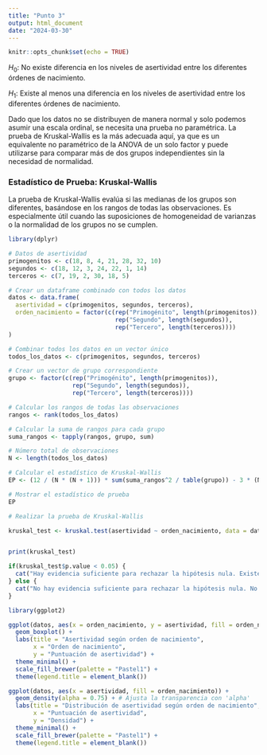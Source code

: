 ---
title: "Punto 3"
output: html_document
date: "2024-03-30"
---

```{r setup, include=FALSE}
knitr::opts_chunk$set(echo = TRUE)
```

$H_0$: No existe diferencia en los niveles de asertividad entre los diferentes órdenes de nacimiento.

$H_1$: Existe al menos una diferencia en los niveles de asertividad entre los diferentes órdenes de nacimiento.

Dado que los datos no se distribuyen de manera normal y solo podemos asumir una escala ordinal, se necesita una prueba no paramétrica. La prueba de Kruskal-Wallis es la más adecuada aquí, ya que es un equivalente no paramétrico de la ANOVA de un solo factor y puede utilizarse para comparar más de dos grupos independientes sin la necesidad de normalidad.

### **Estadístico de Prueba: Kruskal-Wallis**

La prueba de Kruskal-Wallis evalúa si las medianas de los grupos son diferentes, basándose en los rangos de todas las observaciones. Es especialmente útil cuando las suposiciones de homogeneidad de varianzas o la normalidad de los grupos no se cumplen.

```{r}
library(dplyr)

# Datos de asertividad
primogenitos <- c(18, 8, 4, 21, 28, 32, 10)
segundos <- c(18, 12, 3, 24, 22, 1, 14)
terceros <- c(7, 19, 2, 30, 18, 5)

# Crear un dataframe combinado con todos los datos
datos <- data.frame(
  asertividad = c(primogenitos, segundos, terceros),
  orden_nacimiento = factor(c(rep("Primogénito", length(primogenitos)),
                              rep("Segundo", length(segundos)),
                              rep("Tercero", length(terceros))))
)
```

```{r}
# Combinar todos los datos en un vector único
todos_los_datos <- c(primogenitos, segundos, terceros)

# Crear un vector de grupo correspondiente
grupo <- factor(c(rep("Primogénito", length(primogenitos)),
                  rep("Segundo", length(segundos)),
                  rep("Tercero", length(terceros))))

# Calcular los rangos de todas las observaciones
rangos <- rank(todos_los_datos)

# Calcular la suma de rangos para cada grupo
suma_rangos <- tapply(rangos, grupo, sum)

# Número total de observaciones
N <- length(todos_los_datos)

# Calcular el estadístico de Kruskal-Wallis
EP <- (12 / (N * (N + 1))) * sum(suma_rangos^2 / table(grupo)) - 3 * (N + 1)

# Mostrar el estadístico de prueba 
EP

```

```{r}
# Realizar la prueba de Kruskal-Wallis

kruskal_test <- kruskal.test(asertividad ~ orden_nacimiento, data = datos)


print(kruskal_test)

if(kruskal_test$p.value < 0.05) {
  cat("Hay evidencia suficiente para rechazar la hipótesis nula. Existen diferencias significativas en los niveles de asertividad entre los distintos órdenes de nacimiento.\n")
} else {
  cat("No hay evidencia suficiente para rechazar la hipótesis nula. No se observan diferencias significativas en los niveles de asertividad entre los distintos órdenes de nacimiento.\n")
}
```

```{r}

library(ggplot2)

ggplot(datos, aes(x = orden_nacimiento, y = asertividad, fill = orden_nacimiento)) +
  geom_boxplot() +
  labs(title = "Asertividad según orden de nacimiento",
       x = "Orden de nacimiento",
       y = "Puntuación de asertividad") +
  theme_minimal() +
  scale_fill_brewer(palette = "Pastel1") +
  theme(legend.title = element_blank()) 

```

```{r}

ggplot(datos, aes(x = asertividad, fill = orden_nacimiento)) +
  geom_density(alpha = 0.75) + # Ajusta la transparencia con 'alpha'
  labs(title = "Distribución de asertividad según orden de nacimiento",
       x = "Puntuación de asertividad",
       y = "Densidad") +
  theme_minimal() +
  scale_fill_brewer(palette = "Pastel1") + 
  theme(legend.title = element_blank()) 

```
